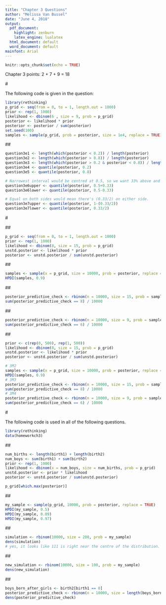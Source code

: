 ---
title: "Chapter 3 Questions"
author: "Melissa Van Bussel"
date: "June 4, 2018"
output:
  pdf_document:
    highlight: zenburn
    latex_engine: lualatex
  html_document: default
  word_document: default
mainfont: Arial
---

```{r setup, include=FALSE}
knitr::opts_chunk$set(echo = TRUE)
```

Chapter 3 points: 2 + 7 + 9 = 18 
 
#\textcolor{cyan}{Easy (2 points total)}

The following code is given in the question: 

```{r}
library(rethinking)
p_grid <- seq(from = 0, to = 1, length.out = 1000) 
prior <- rep(1, 1000) 
likelihood <- dbinom(6 , size = 9, prob = p_grid) 
posterior <- likelihood * prior 
posterior <- posterior / sum(posterior) 
set.seed(100) 
samples <- sample(p_grid, prob = posterior, size = 1e4, replace = TRUE) 
```

##\textcolor{cyan}{3E1-3E7}

```{r}
question3e1 <- length(which(posterior < 0.2)) / length(posterior)
question3e2 <- length(which(posterior > 0.8)) / length(posterior)
question3e3 <- length(which(posterior > 0.2 & posterior < 0.8)) / length(posterior)
question3e4 <- quantile(posterior, 0.2)
question3e5 <- quantile(posterior, 0.8)

# Narrowest interval would be centred at 0.5, so we want 33% above and below 0.5
question3e6upper <- quantile(posterior, 0.5+0.33)
question3e6lower <- quantile(posterior, 0.5-0.33)

# Equal on both sides would mean there's (0.33/2) on either side. 
question3e7upper <- quantile(posterior, 1-(0.33/2))
question3e7lower <- quantile(posterior, 0.33/2)
```

#\textcolor{cyan}{Medium (9 points total)}

##\textcolor{cyan}{3M1 (2 points)}

```{r}
p_grid <- seq(from = 0, to = 1, length.out = 1000)
prior <- rep(1, 1000)
likelihood <- dbinom(8, size = 15, prob = p_grid)
unstd.posterior <- likelihood * prior 
posterior <- unstd.posterior / sum(unstd.posterior)
```

##\textcolor{cyan}{3M2 (2 points)}

```{r}
samples <- sample(x = p_grid, size = 10000, prob = posterior, replace = TRUE)
HPDI(samples, 0.9)
```

##\textcolor{cyan}{3M3 (1 point)}

```{r}
posterior_predictive_check <- rbinom(n = 10000, size = 15, prob = samples)
sum(posterior_predictive_check == 8) / 10000
```

##\textcolor{cyan}{3M4 (2 points)}

```{r}
posterior_predictive_check <- rbinom(n = 10000, size = 9, prob = samples)
sum(posterior_predictive_check == 6) / 10000
```

##\textcolor{cyan}{3M5 (2 points)}

```{r}
prior <- c(rep(0, 500), rep(1, 500))
likelihood <- dbinom(8, size = 15, prob = p_grid)
unstd.posterior <- likelihood * prior 
posterior <- unstd.posterior / sum(unstd.posterior)

# 3M2
samples <- sample(x = p_grid, size = 10000, prob = posterior, replace = TRUE)
HPDI(samples, 0.9)
# 3M3
posterior_predictive_check <- rbinom(n = 10000, size = 15, prob = samples)
sum(posterior_predictive_check == 8) / 10000
# 3M4
posterior_predictive_check <- rbinom(n = 10000, size = 9, prob = samples)
sum(posterior_predictive_check == 6) / 10000
```

#\textcolor{cyan}{Hard (7 points total)}

The following code is used in all of the following questions.

```{r}
library(rethinking) 
data(homeworkch3)
```

##\textcolor{cyan}{3H1 (1 point)}

```{r}
num_births <- length(birth1) + length(birth2)
num_boys <- sum(birth1) + sum(birth2)
prior <- rep(1, 1000)
likelihood <- dbinom(x = num_boys, size = num_births, prob = p_grid)
unstd.posterior <- prior * likelihood
posterior <- unstd.posterior / sum(unstd.posterior)

p_grid[which.max(posterior)]
```

##\textcolor{cyan}{3H2 (2 points)}

```{r}
my_sample <- sample(p_grid, 10000, prob = posterior, replace = TRUE)
HPDI(my_sample, 0.5)
HPDI(my_sample, 0.89)
HPDI(my_sample, 0.97)
```

##\textcolor{cyan}{3H3 (2 points)}

```{r}
simulation <- rbinom(10000, size = 200, prob = my_sample)
dens(simulation)
# yes, it looks like 111 is right near the centre of the distribution.
```

##\textcolor{cyan}{3H4 (1 point)}

```{r}
new_simulation <- rbinom(10000, size = 100, prob = my_sample)
dens(new_simulation)
```

##\textcolor{cyan}{3H5 (1 point)}

```{r}
boys_born_after_girls <- birth2[birth1 == 0]
posterior_predictive_check <- rbinom(n = 10000, size = length(boys_born_after_girls), prob = length(boys_born_after_girls) / length(birth2))
dens(posterior_predictive_check)
```